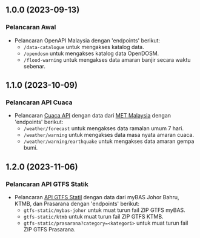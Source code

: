 ## 1.0.0 (2023-09-13)

### Pelancaran Awal

- Pelancaran OpenAPI Malaysia dengan 'endpoints' berikut:
  - `/data-catalogue` untuk mengakses katalog data.
  - `/opendosm` untuk mengakses katalog data OpenDOSM.
  - `/flood-warning` untuk mengakses data amaran banjir secara waktu sebenar.

## 1.1.0 (2023-10-09)

### Pelancaran API Cuaca

- Pelancaran [Cuaca API](ms/realtime-api/weather) dengan data dari [MET Malaysia](https://www.met.gov.my/) dengan 'endpoints' berikut:
  - `/weather/forecast` untuk mengakses data ramalan umum 7 hari.
  - `/weather/warning` untuk mengakses data masa nyata amaran cuaca.
  - `/weather/warning/earthquake` untuk mengakses data amaran gempa bumi.

## 1.2.0 (2023-11-06)

### Pelancaran API GTFS Statik

- Pelancaran [API GTFS Statil](ms/realtime-api/gtfs-static) dengan data dari myBAS Johor Bahru, KTMB, dan Prasarana dengan 'endpoints' berikut:
  - `gtfs-static/mybas-johor` untuk muat turun fail ZIP GTFS myBAS.
  - `gtfs-static/ktmb` untuk muat turun fail ZIP GTFS KTMB.
  - `gtfs-static/prasarana?category=<kategori>` untuk muat turun fail ZIP GTFS Prasarana.

[Belum Dikeluarkan]: #belum-dikeluarkan
[1.2.1]: #1.2.1---2023-11-13
